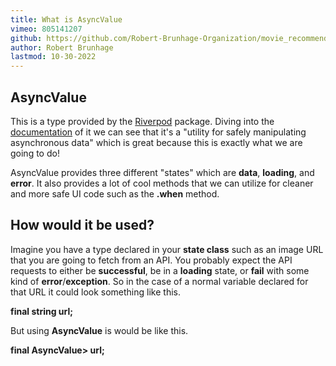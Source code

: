 ```yaml
---
title: What is AsyncValue
vimeo: 805141207
github: https://github.com/Robert-Brunhage-Organization/movie_recommendation_app_course/commits/main
author: Robert Brunhage
lastmod: 10-30-2022
---
```


## AsyncValue

This is a type provided by the [Riverpod](https://riverpod.dev/) package. Diving into the [documentation](https://pub.dev/documentation/riverpod/latest/riverpod/AsyncValue-class.html) of it we can see that it's a "utility for safely manipulating asynchronous data" which is great because this is exactly what we are going to do!

  

AsyncValue provides three different "states" which are **data**, **loading**, and **error**. It also provides a lot of cool methods that we can utilize for cleaner and more safe UI code such as the **.when** method.

  

## How would it be used?

Imagine you have a type declared in your **state class** such as an image URL that you are going to fetch from an API. You probably expect the API requests to either be **successful**, be in a **loading** state, or **fail** with some kind of **error**/**exception**. So in the case of a normal variable declared for that URL it could look something like this.

  

**final string url;**

  

But using **AsyncValue** is would be like this.

  

**final AsyncValue<string>> url;**

